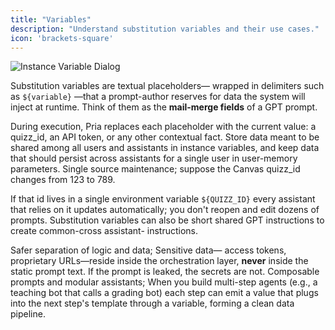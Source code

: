 ```yaml
---
title: "Variables"
description: "Understand substitution variables and their use cases."
icon: 'brackets-square'
---
```


![Instance Variable Dialog](/images/guides/assistants/variables.webp)

Substitution variables are textual placeholders— wrapped in delimiters such as `${variable}` —that a prompt-author reserves for data the system will inject at runtime.
Think of them as the **mail-merge fields** of a GPT prompt.

During execution, Pria replaces each placeholder with the current value: a quizz_id, an API token, or any other contextual fact. Store data meant to be shared among all users and assistants in instance variables, and keep data that should persist across assistants for a single user in user-memory parameters.
Single source maintenance; suppose the Canvas quizz_id changes from 123 to 789.

If that id lives in a single environment variable `${QUIZZ_ID}` every assistant that relies on it updates automatically; you don't reopen and edit dozens of prompts.
Substitution variables can also be short shared GPT instructions to create common-cross assistant- instructions.

Safer separation of logic and data; Sensitive data— access tokens, proprietary URLs—reside inside the orchestration layer, **never** inside the static prompt text. If the prompt is leaked, the secrets are not.
Composable prompts and modular assistants; When you build multi-step agents (e.g., a teaching bot that calls a grading bot) each step can emit a value that plugs into the next step's template through a variable, forming a clean data pipeline.